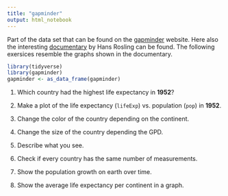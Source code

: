 ```yaml
---
title: "gapminder"
output: html_notebook
---
```


Part of the data set that can be found on the [gapminder](https://www.gapminder.org/) website. Here also the interesting [documentary](https://www.gapminder.org/videos/dont-panic-end-poverty/) by Hans Rosling can be found. The following exersices resemble the graphs shown in the documentary. 

```r
library(tidyverse)
library(gapminder)
gapminder <- as_data_frame(gapminder)
```

1. Which country had the highest life expectancy in **1952**?

1. Make a plot of the life expectancy (`lifeExp`) vs. population (`pop`) in **1952**.

1. Change the color of the country depending on the continent.

1. Change the size of the country depending the GPD.

1. Describe what you see.

1. Check if every country has the same number of measurements.

1. Show the population growth on earth over time.

1. Show the average life expectancy per continent in a graph.

